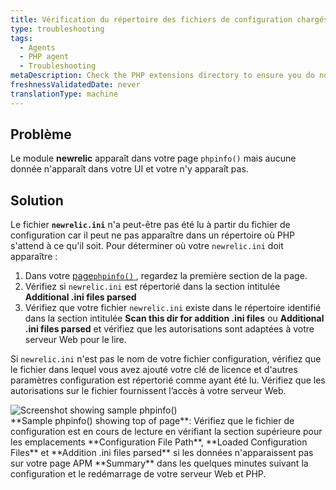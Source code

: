 ```yaml
---
title: Vérification du répertoire des fichiers de configuration chargés
type: troubleshooting
tags:
  - Agents
  - PHP agent
  - Troubleshooting
metaDescription: Check the PHP extensions directory to ensure you do not have a non-standard installation for the New Relic PHP agent.
freshnessValidatedDate: never
translationType: machine
---
```


## Problème

Le module <DNT>**newrelic**</DNT> apparaît dans votre page `phpinfo()` mais aucune donnée n&apos;apparaît dans votre UI et votre <InlinePopover type="licenseKey" />n&apos;y apparaît pas.

## Solution

Le fichier <DNT>**`newrelic.ini`**</DNT> n&apos;a peut-être pas été lu à partir du fichier de configuration car il peut ne pas apparaître dans un répertoire où PHP s&apos;attend à ce qu&apos;il soit. Pour déterminer où votre `newrelic.ini` doit apparaître :

1. Dans votre [page`phpinfo()` ](/docs/php/php-kb-103), regardez la première section de la page.
2. Vérifiez si `newrelic.ini` est répertorié dans la section intitulée <DNT>**Additional .ini files parsed**</DNT>
3. Vérifiez que votre fichier `newrelic.ini` existe dans le répertoire identifié dans la section intitulée <DNT>**Scan this dir for addition .ini files**</DNT> ou <DNT>**Additional .ini files parsed**</DNT> et vérifiez que les autorisations sont adaptées à votre serveur Web pour le lire.

Si `newrelic.ini` n&apos;est pas le nom de votre fichier configuration, vérifiez que le fichier dans lequel vous avez ajouté votre clé de licence et d&apos;autres paramètres configuration est répertorié comme ayant été lu. Vérifiez que les autorisations sur le fichier fournissent l’accès à votre serveur Web.

<img title="doc_example_phpinfo_top_0.png" alt="Screenshot showing sample phpinfo()" src="/images/apm_diagram_php-info.webp" />

<figcaption>
  <DNT>**Sample phpinfo() showing top of page**</DNT>: Vérifiez que le fichier de configuration est en cours de lecture en vérifiant la section supérieure pour les emplacements <DNT>**Configuration File Path**</DNT>, <DNT>**Loaded Configuration Files**</DNT> et <DNT>**Addition .ini files parsed**</DNT> si les données n&apos;apparaissent pas sur votre page APM <DNT>**Summary**</DNT> dans les quelques minutes suivant la configuration et le redémarrage de votre serveur Web et PHP.
</figcaption>